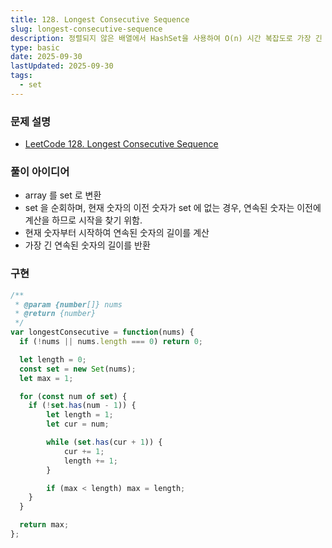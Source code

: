 ```yaml
---
title: 128. Longest Consecutive Sequence
slug: longest-consecutive-sequence
description: 정렬되지 않은 배열에서 HashSet을 사용하여 O(n) 시간 복잡도로 가장 긴 연속된 숫자 시퀀스 찾기
type: basic
date: 2025-09-30
lastUpdated: 2025-09-30
tags:
  - set
---
```


### 문제 설명
* [LeetCode 128. Longest Consecutive Sequence](https://leetcode.com/problems/longest-consecutive-sequence/)


### 풀이 아이디어
* array 를 set 로 변환
* set 을 순회하며, 현재 숫자의 이전 숫자가 set 에 없는 경우, 연속된 숫자는 이전에 계산을 하므로 시작을 찾기 위함.
* 현재 숫자부터 시작하여 연속된 숫자의 길이를 계산
* 가장 긴 연속된 숫자의 길이를 반환

### 구현
```typescript
/**
 * @param {number[]} nums
 * @return {number}
 */
var longestConsecutive = function(nums) {
  if (!nums || nums.length === 0) return 0;

  let length = 0;
  const set = new Set(nums);
  let max = 1;

  for (const num of set) {
    if (!set.has(num - 1)) {
        let length = 1;
        let cur = num;

        while (set.has(cur + 1)) {
            cur += 1;
            length += 1;
        }

        if (max < length) max = length;
    }
  }

  return max;
};
```

